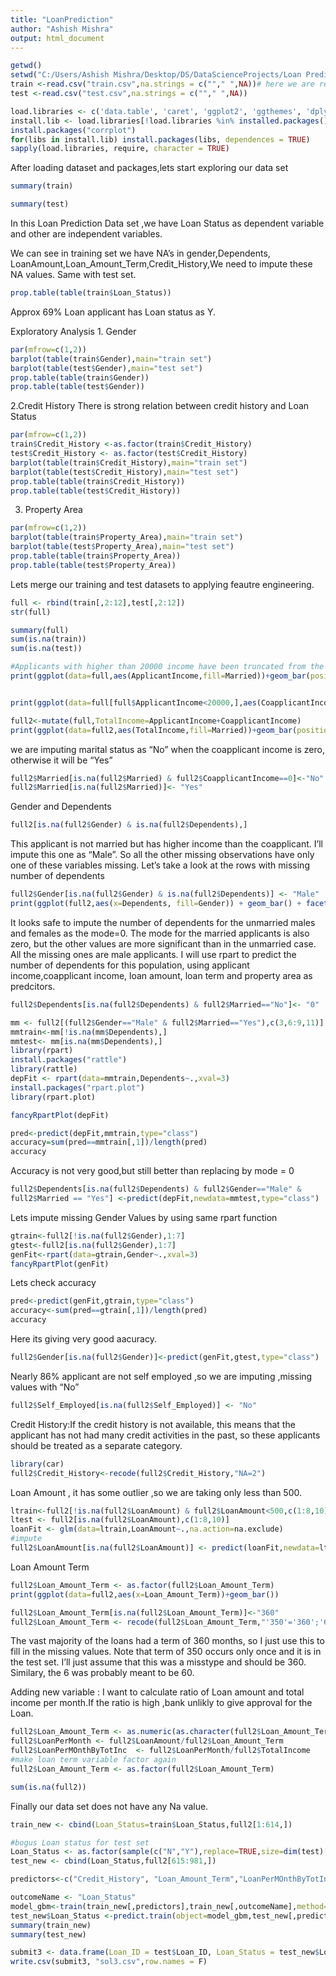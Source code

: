 ---
title: "LoanPrediction"
author: "Ashish Mishra"
output: html_document
---


```{r}
getwd()
setwd("C:/Users/Ashish Mishra/Desktop/DS/DataScienceProjects/Loan Prediction")
train <-read.csv("train.csv",na.strings = c(""," ",NA))# here we are replacing blank spaces into NA's.
test <-read.csv("test.csv",na.strings = c(""," ",NA))

load.libraries <- c('data.table', 'caret', 'ggplot2', 'ggthemes', 'dplyr', 'randomForest', 'mice','RANN','mlr','rpart','rattle','rpart.plot','car')
install.lib <- load.libraries[!load.libraries %in% installed.packages()]
install.packages("corrplot")
for(libs in install.lib) install.packages(libs, dependences = TRUE)
sapply(load.libraries, require, character = TRUE)

```
After loading dataset and packages,lets start exploring our data set 
```{r}
summary(train)

summary(test)

```
In this Loan Prediction Data set ,we have Loan Status as dependent variable and other are independent variables.

We can see in training set we have NA's in gender,Dependents, LoanAmount,Loan_Amount_Term,Credit_History,We need to impute these NA values.
Same with test set.
```{r}
prop.table(table(train$Loan_Status))

```
Approx 69% Loan applicant has  Loan status as Y.

Exploratory Analysis
1. Gender
```{r}
par(mfrow=c(1,2))
barplot(table(train$Gender),main="train set")
barplot(table(test$Gender),main="test set")
prop.table(table(train$Gender))
prop.table(table(test$Gender))
```

2.Credit History
There is strong relation between credit history and Loan Status
```{r}

par(mfrow=c(1,2))
train$Credit_History <-as.factor(train$Credit_History)
test$Credit_History <- as.factor(test$Credit_History)
barplot(table(train$Credit_History),main="train set")
barplot(table(test$Credit_History),main="test set")
prop.table(table(train$Credit_History))
prop.table(table(test$Credit_History))

```

3. Property Area
```{r}

par(mfrow=c(1,2))
barplot(table(train$Property_Area),main="train set")
barplot(table(test$Property_Area),main="test set")
prop.table(table(train$Property_Area))
prop.table(table(test$Property_Area))

```

Lets merge our training and test datasets to applying feautre engineering.
```{r}
full <- rbind(train[,2:12],test[,2:12])
str(full)

summary(full)
sum(is.na(train))
sum(is.na(test))
```


```{r}
#Applicants with higher than 20000 income have been truncated from the plot 
print(ggplot(data=full,aes(ApplicantIncome,fill=Married))+geom_bar(position="dodge")+facet_grid(Gender~.))


print(ggplot(data=full[full$ApplicantIncome<20000,],aes(CoapplicantIncome,fill=Married))+geom_bar(position="dodge")+facet_grid(Gender~.))
```


```{r}
full2<-mutate(full,TotalIncome=ApplicantIncome+CoapplicantIncome)
print(ggplot(data=full2,aes(TotalIncome,fill=Married))+geom_bar(position="dodge")+facet_grid(Gender~.))


```
we are imputing  marital status as "No" when the coapplicant income is zero, otherwise it will be "Yes"
```{r}
full2$Married[is.na(full2$Married) & full2$CoapplicantIncome==0]<-"No"
full2$Married[is.na(full2$Married)]<- "Yes"

```
Gender and Dependents
```{r}
full2[is.na(full2$Gender) & is.na(full2$Dependents),]

```
This applicant is not married but has higher income than the coapplicant. I'll impute this one as "Male". So all the other missing observations have only one of these variables missing. Let's take a look at the rows with missing number of dependents

```{r}
full2$Gender[is.na(full2$Gender) & is.na(full2$Dependents)] <- "Male"
print(ggplot(full2,aes(x=Dependents, fill=Gender)) + geom_bar() + facet_grid(.~Married))  

```
It looks safe to impute the number of dependents for the unmarried males and females as the mode=0. The mode for the married applicants is also zero, but the other values are more significant than in the unmarried case. All the missing ones are male applicants. I will use rpart to predict the number of dependents for this population, using applicant income,coapplicant income, loan amount, loan term and property area as predcitors.


```{r}
full2$Dependents[is.na(full2$Dependents) & full2$Married=="No"]<- "0"

mm <- full2[(full2$Gender=="Male" & full2$Married=="Yes"),c(3,6:9,11)]
mmtrain<-mm[!is.na(mm$Dependents),]
mmtest<- mm[is.na(mm$Dependents),]
library(rpart)
install.packages("rattle")
library(rattle)
depFit <- rpart(data=mmtrain,Dependents~.,xval=3)
install.packages("rpart.plot")
library(rpart.plot)

fancyRpartPlot(depFit)

pred<-predict(depFit,mmtrain,type="class")
accuracy=sum(pred==mmtrain[,1])/length(pred)
accuracy

```
Accuracy is not very good,but still better than replacing by mode = 0

```{r}
full2$Dependents[is.na(full2$Dependents) & full2$Gender=="Male" & 
full2$Married == "Yes"] <-predict(depFit,newdata=mmtest,type="class")

```

Lets  impute missing Gender Values by using same rpart function

```{r}
gtrain<-full2[!is.na(full2$Gender),1:7]
gtest<-full2[is.na(full2$Gender),1:7]
genFit<-rpart(data=gtrain,Gender~.,xval=3)
fancyRpartPlot(genFit)


```

Lets check accuracy
```{r}

pred<-predict(genFit,gtrain,type="class")
accuracy<-sum(pred==gtrain[,1])/length(pred)
accuracy


```
Here its giving very good aacuracy.

```{r}

full2$Gender[is.na(full2$Gender)]<-predict(genFit,gtest,type="class")
```

Nearly 86% applicant are not self employed ,so we are imputing ,missing values with "No"

```{r}
full2$Self_Employed[is.na(full2$Self_Employed)] <- "No"

```

Credit History:If the credit history is not available, this means that the applicant has not had many credit activities in the past, so these applicants should be treated as a separate category.
```{r}

library(car)
full2$Credit_History<-recode(full2$Credit_History,"NA=2")

```

Loan Amount , it has some outlier ,so we are taking only less than 500.
```{r}
ltrain<-full2[!is.na(full2$LoanAmount) & full2$LoanAmount<500,c(1:8,10)]
ltest <- full2[is.na(full2$LoanAmount),c(1:8,10)]
loanFit <- glm(data=ltrain,LoanAmount~.,na.action=na.exclude)
#impute
full2$LoanAmount[is.na(full2$LoanAmount)] <- predict(loanFit,newdata=ltest)

```
Loan Amount Term

```{r}
full2$Loan_Amount_Term <- as.factor(full2$Loan_Amount_Term)
print(ggplot(data=full2,aes(x=Loan_Amount_Term))+geom_bar())


```

```{r}

full2$Loan_Amount_Term[is.na(full2$Loan_Amount_Term)]<-"360"
full2$Loan_Amount_Term <- recode(full2$Loan_Amount_Term,"'350'='360';'6'='60'")
```
The vast majority of the loans had a term of 360 months, so I just use this to fill in the missing values. Note that term of 350 occurs only once and it is in the test set. I'll just assume that this was a misstype and should be 360. Similary, the 6 was probably meant to be 60.


Adding new variable : I want to calculate ratio of Loan amount and total income per month.If the ratio is high ,bank unlikly to give approval  for the Loan.

```{r}

full2$Loan_Amount_Term <- as.numeric(as.character(full2$Loan_Amount_Term))
full2$LoanPerMonth <- full2$LoanAmount/full2$Loan_Amount_Term
full2$LoanPerMOnthByTotInc  <- full2$LoanPerMonth/full2$TotalIncome
#make loan term variable factor again
full2$Loan_Amount_Term <- as.factor(full2$Loan_Amount_Term)

```

```{r}
sum(is.na(full2))

```

Finally our data set does not have any Na value.
```{r}

train_new <- cbind(Loan_Status=train$Loan_Status,full2[1:614,])

#bogus Loan status for test set
Loan_Status <- as.factor(sample(c("N","Y"),replace=TRUE,size=dim(test)[1]))
test_new <- cbind(Loan_Status,full2[615:981,])

predictors<-c("Credit_History", "Loan_Amount_Term","LoanPerMOnthByTotInc","Property_Area","Dependents")

outcomeName <- "Loan_Status"
model_gbm<-train(train_new[,predictors],train_new[,outcomeName],method='gbm')
test_new$Loan_Status <-predict.train(object=model_gbm,test_new[,predictors],type="raw")
summary(train_new)
summary(test_new)

submit3 <- data.frame(Loan_ID = test$Loan_ID, Loan_Status = test_new$Loan_Status)
write.csv(submit3, "sol3.csv",row.names = F)





```



